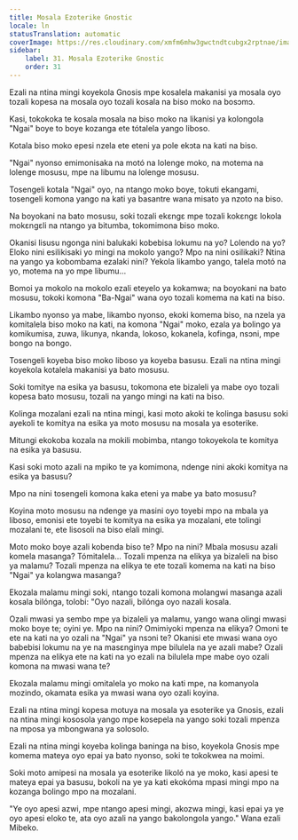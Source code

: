 ```yaml
---
title: Mosala Ezoterike Gnostic
locale: ln
statusTranslation: automatic
coverImage: https://res.cloudinary.com/xmfm6mhw3gwctndtcubgx2rptnae/image/upload/v1740468922/small_cover_tratado_de_psicologia_revolucionaria_a4c0dca4e0.webp
sidebar:
    label: 31. Mosala Ezoterike Gnostic
    order: 31
---
```

Ezali na ntina mingi koyekola Gnosis mpe kosalela makanisi ya mosala oyo tozali kopesa na mosala oyo tozali kosala na biso moko na bosɔmɔ.

Kasi, tokokoka te kosala mosala na biso moko na likanisi ya kolongola "Ngai" boye to boye kozanga ete tótalela yango liboso.

Kotala biso moko epesi nzela ete eteni ya pole ekɔta na kati na biso.

"Ngai" nyonso emimonisaka na motó na lolenge moko, na motema na lolenge mosusu, mpe na libumu na lolenge mosusu.

Tosengeli kotala "Ngai" oyo, na ntango moko boye, tokuti ekangami, tosengeli komona yango na kati ya basantre wana misato ya nzoto na biso.

Na boyokani na bato mosusu, soki tozali ekɛngɛ mpe tozali kokɛngɛ lokola mokɛngɛli na ntango ya bitumba, tokomimona biso moko.

Okanisi lisusu ngonga nini balukaki kobebisa lokumu na yo? Lolendo na yo? Eloko nini esilikisaki yo mingi na mokolo yango? Mpo na nini osilikaki? Ntina na yango ya kobombama ezalaki nini? Yekola likambo yango, talela motó na yo, motema na yo mpe libumu...

Bomoi ya mokolo na mokolo ezali eteyelo ya kokamwa; na boyokani na bato mosusu, tokoki komona "Ba-Ngai" wana oyo tozali komema na kati na biso.

Likambo nyonso ya mabe, likambo nyonso, ekoki komema biso, na nzela ya komitalela biso moko na kati, na komona "Ngai" moko, ezala ya bolingo ya komikumisa, zuwa, likunya, nkanda, lokoso, kokanela, kofinga, nsɔni, mpe bongo na bongo.

Tosengeli koyeba biso moko liboso ya koyeba basusu. Ezali na ntina mingi koyekola kotalela makanisi ya bato mosusu.

Soki tomitye na esika ya basusu, tokomona ete bizaleli ya mabe oyo tozali kopesa bato mosusu, tozali na yango mingi na kati na biso.

Kolinga mozalani ezali na ntina mingi, kasi moto akoki te kolinga basusu soki ayekoli te komitya na esika ya moto mosusu na mosala ya esoterike.

Mitungi ekokoba kozala na mokili mobimba, ntango tokoyekola te komitya na esika ya basusu.

Kasi soki moto azali na mpiko te ya komimona, ndenge nini akoki komitya na esika ya basusu?

Mpo na nini tosengeli komona kaka eteni ya mabe ya bato mosusu?

Koyina moto mosusu na ndenge ya masini oyo toyebi mpo na mbala ya liboso, emonisi ete toyebi te komitya na esika ya mozalani, ete tolingi mozalani te, ete lisosoli na biso elali mingi.

Moto moko boye azali kobenda biso te? Mpo na nini? Mbala mosusu azali komela masanga? Tómitalela... Tozali mpenza na elikya ya bizaleli na biso ya malamu? Tozali mpenza na elikya te ete tozali komema na kati na biso "Ngai" ya kolangwa masanga?

Ekozala malamu mingi soki, ntango tozali komona molangwi masanga azali kosala bilónga, tolobi: "Oyo nazali, bilónga oyo nazali kosala.

Ozali mwasi ya sembo mpe ya bizaleli ya malamu, yango wana olingi mwasi moko boye te; oyini ye. Mpo na nini? Omimiyoki mpenza na elikya? Omoni te ete na kati na yo ozali na "Ngai" ya nsɔni te? Okanisi ete mwasi wana oyo babebisi lokumu na ye na masɛnginya mpe bilulela na ye azali mabe? Ozali mpenza na elikya ete na kati na yo ezali na bilulela mpe mabe oyo ozali komona na mwasi wana te?

Ekozala malamu mingi omitalela yo moko na kati mpe, na komanyola mozindo, okamata esika ya mwasi wana oyo ozali koyina.

Ezali na ntina mingi kopesa motuya na mosala ya esoterike ya Gnosis, ezali na ntina mingi kososola yango mpe kosepela na yango soki tozali mpenza na mposa ya mbongwana ya solosolo.

Ezali na ntina mingi koyeba kolinga baninga na biso, koyekola Gnosis mpe komema mateya oyo epai ya bato nyonso, soki te tokokwea na moimi.

Soki moto amipesi na mosala ya esoterike likoló na ye moko, kasi apesi te mateya epai ya basusu, bokoli na ye ya kati ekokóma mpasi mingi mpo na kozanga bolingo mpo na mozalani.

"Ye oyo apesi azwi, mpe ntango apesi mingi, akozwa mingi, kasi epai ya ye oyo apesi eloko te, ata oyo azali na yango bakolongola yango." Wana ezali Mibeko.

